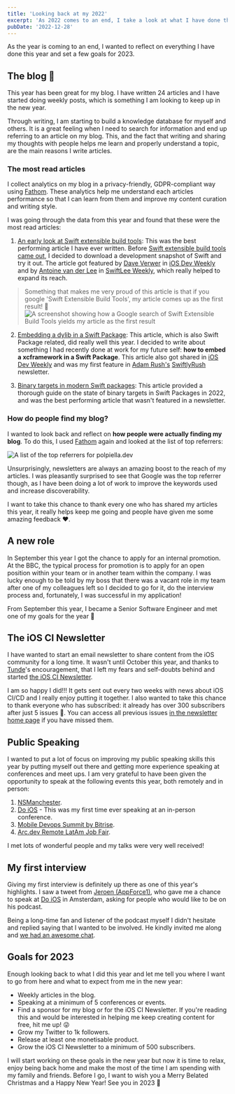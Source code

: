 ```yaml
---
title: 'Looking back at my 2022'
excerpt: 'As 2022 comes to an end, I take a look at what I have done this year and set goals for 2023.'
pubDate: '2022-12-28'
---
```


As the year is coming to an end, I wanted to reflect on everything I have done this year and set a few goals for 2023.

## The blog 💪

This year has been great for my blog. I have written 24 articles and I have started doing weekly posts, which is something I am looking to keep up in the new year.

Through writing, I am starting to build a knowledge database for myself and others. It is a great feeling when I need to search for information and end up referring to an article on my blog. This, and the fact that writing and sharing my thoughts with people helps me learn and properly understand a topic, are the main reasons I write articles.

### The most read articles

I collect analytics on my blog in a privacy-friendly, GDPR-compliant way using [Fathom](https://usefathom.com). These analytics help me understand each articles performance so that I can learn from them and improve my content curation and writing style.

I was going through the data from this year and found that these were the most read articles:

1. [An early look at Swift extensible build tools](/an-early-look-at-swift-extensible-build-tools): This was the best performing article I have ever written. Before [Swift extensible build tools came out](https://github.com/apple/swift-evolution/blob/main/proposals/0303-swiftpm-extensible-build-tools.md), I decided to download a development snapshot of Swift and try it out. The article got featured by [Dave Verwer](https://twitter.com/daveverwer) in [iOS Dev Weekly](https://iosdevweekly.com/) and by [Antoine van der Lee](https://twitter.com/twannl) in [SwiftLee Weekly](https://www.avanderlee.com/swiftlee-weekly), which really helped to expand its reach.

> Something that makes me very proud of this article is that if you google 'Swift Extensible Build Tools', my article comes up as the first result! 🤩 ![A screenshot showing how a Google search of Swift Extensible Build Tools yields my article as the first result](/assets/posts/looking-back-at-my-2022/extensible-build-tools.png)

2. [Embedding a dylib in a Swift Package](/embedding-a-dylib-in-a-swift-package): This article, which is also Swift Package related, did really well this year. I decided to write about something I had recently done at work for my future self: **how to embed a xcframework in a Swift Package**. This article also got shared in [iOS Dev Weekly](https://iosdevweekly.com) and was my first feature in [Adam Rush's](https://twitter.com/Adam9Rush) [SwiftlyRush](https://www.swiftlyrush.com/) newsletter.

3. [Binary targets in modern Swift packages](/binary-targets-in-modern-swift-packages): This article provided a thorough guide on the state of binary targets in Swift Packages in 2022, and was the best performing article that wasn't featured in a newsletter.

### How do people find my blog?

I wanted to look back and reflect on **how people were actually finding my blog**. To do this, I used [Fathom](https://usefathom.com/) again and looked at the list of top referrers:

![A list of the top referrers for polpiella.dev](/assets/posts/looking-back-at-my-2022/top-referrers.png)

Unsurprisingly, newsletters are always an amazing boost to the reach of my articles. I was pleasantly surprised to see that Google was the top referrer though, as I have been doing a lot of work to improve the keywords used and increase discoverability.

I want to take this chance to thank every one who has shared my articles this year, it really helps keep me going and people have given me some amazing feedback ❤️.

## A new role

In September this year I got the chance to apply for an internal promotion. At the BBC, the typical process for promotion is to apply for an open position within your team or in another team within the company. I was lucky enough to be told by my boss that there was a vacant role in my team after one of my colleagues left so I decided to go for it, do the interview process and, fortunately, I was successful in my application!

From September this year, I became a Senior Software Engineer and met one of my goals for the year 🎉

## The iOS CI Newsletter

I have wanted to start an email newsletter to share content from the iOS community for a long time. It wasn't until October this year, and thanks to [Tunde](https://twitter.com/tundsdev)'s encouragement, that I left my fears and self-doubts behind and started [the iOS CI Newsletter](https://polpiella.dev/newsletter).

I am so happy I did!!! It gets sent out every two weeks with news about iOS CI/CD and I really enjoy putting it together. I also wanted to take this chance to thank everyone who has subscribed: it already has over 300 subscribers after just 5 issues 🤯. You can access all previous issues [in the newsletter home page](https://polpiella.dev/newsletter) if you have missed them.

## Public Speaking

I wanted to put a lot of focus on improving my public speaking skills this year by putting myself out there and getting more experience speaking at conferences and meet ups. I am very grateful to have been given the opportunity to speak at the following events this year, both remotely and in person:

1. [NSManchester](https://www.meetup.com/nsmanchester).
2. [Do iOS](https://do-ios.com/) - This was my first time ever speaking at an in-person conference.
3. [Mobile Devops Summit by Bitrise](https://www.mobiledevops.io/summit).
4. [Arc.dev Remote LatAm Job Fair](https://www.codementor.io/events/exploring-the-power-of-swift-beyond-app-development-fprz1hw3tl/video).

I met lots of wonderful people and my talks were very well received!

## My first interview

Giving my first interview is definitely up there as one of this year's highlights. I saw a tweet from [Jeroen (AppForce1)](https://twitter.com/AppForce1), who gave me a chance to speak at [Do iOS](https://do-ios.com/) in Amsterdam, asking for people who would like to be on his podcast.

Being a long-time fan and listener of the podcast myself I didn't hesitate and replied saying that I wanted to be involved. He kindly invited me along and [we had an awesome chat](https://www.buzzsprout.com/1414396/11876905).

## Goals for 2023

Enough looking back to what I did this year and let me tell you where I want to go from here and what to expect from me in the new year:

- Weekly articles in the blog.
- Speaking at a minimum of 5 conferences or events.
- Find a sponsor for my blog or for the iOS CI Newsletter. If you're reading this and would be interested in helping me keep creating content for free, hit me up! 😜
- Grow my Twitter to 1k followers.
- Release at least one monetisable product.
- Grow the iOS CI Newsletter to a minimum of 500 subscribers.

I will start working on these goals in the new year but now it is time to relax, enjoy being back home and make the most of the time I am spending with my family and friends. Before I go, I want to wish you a Merry Belated Christmas and a Happy New Year! See you in 2023 👋

